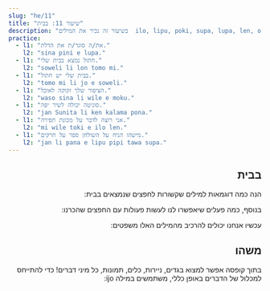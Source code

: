```yaml
---
slug: "he/11"
title: "שיעור 11: בבית"
description: "בשיעור זה נכיר את המילים  ilo, lipu, poki, supa, lupa, len, open, pini, jo, ijo!"
practice:
  - l1: "את/ה סוגר/ת את הדלת."
    l2: "sina pini e lupa."
  - l1: "חתול נמצא בבית שלי."
    l2: "soweli li lon tomo mi."
  - l1: "בבית שלי יש חתול."
    l2: "tomo mi li jo e soweli."
  - l1: "הציפור שלך זקוקה לאוכל."
    l2: "waso sina li wile e moku."
  - l1: "סוניטה יכולה לשיר יפה."
    l2: "jan Sunita li ken kalama pona."
  - l1: "אני רוצה לדבר על מכונת תפירה."
    l2: "mi wile toki e ilo len."
  - l1: "מישהו הניח על השולחן ספר על חרקים."
    l2: "jan li pana e lipu pipi tawa supa."
---
```



<div dir="rtl">

## בבית

הנה כמה דוגמאות למילים שקשורות לחפצים שנמצאים בבית:

<List>
  <Word sl="ilo" m="כלי או מכשיר כמו פטיש, מזלג, טלפון או אפליקציה" />
  <Word sl="lipu" m="חפץ שטוח כמו נייר, כרטיס, ספר או דף באתר אינטרנט" />
  <Word sl="poki" m="כלי קיבול כמו מיכל, קופסה, מגירה או בקבוק" />
  <Word sl="supa" m="משטח אופקי כמו מדף, שולחן או ספה" />
  <Word sl="lupa" m="פתח כלשהו כמו דלת, חלון או בור" />
  <Word sl="len" m="כיסוי כלשהו כמו בגד, נעל או שמיכה" />
</List>

בנוסף, כמה פעלים שיאפשרו לנו לעשות פעולות עם החפצים שהכרנו:

<List>
  <Word sl="open" m="להתחיל, לפתוח, להפעיל" />
  <Word sl="pini" m="לסיים, לסגור, לכבות" />
  <Word sl="jo" m="להכיל, לכלול, להחזיק במשהו" />
</List>

עכשיו אנחנו יכולים להרכיב מהמילים האלו משפטים:

<List>
  <Sentence sl="mi open e lupa." m="אני פותח את הדלת." />
  <Sentence sl="jan li pini e poki moku." m="האיש סוגר את המקרר." />
  <Sentence sl="lipu li lon supa lape." m="הספר על המיטה." />
  <Sentence sl="poki mi li ken jo e len." m="המגירה שלי מכילה בגדים (יש בגדים במגירה שלי)." />
  <Sentence sl="ilo mi li wile e wawa." m="הטלפון שלי זקוק לחשמל." />
</List>

## משהו

בתוך קופסה אפשר למצוא בגדים, ניירות, כלים, תמונות, כל מיני דברים! כדי להתייחס למכלול של הדברים באופן כללי, משתמשים במילה ijo:

<List>
  <Word sl="ijo" m="משהו, דבר כלשהו" />
  <Sentence sl="poki li jo e ijo." m="יש משהו בקופסה." />
  <Sentence sl="jan li sitelen e ijo suwi." m="מישהו/י מצייר/ת משהו חמוד." />
  <Sentence sl="mi wile toki e ijo kasi." m="אני רוצה לדבר על משהו שקשור בפרחים." />
</List>

<Practice exercises={frontmatter.practice} client:load />

</div>